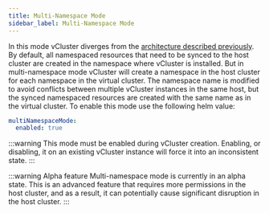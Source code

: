 ```yaml
---
title: Multi-Namespace Mode
sidebar_label: Multi-Namespace Mode
---
```


In this mode vCluster diverges from the [architecture described previously](/architecture/overview.mdx). By default, all namespaced resources that need to be synced to the host cluster are created in the namespace where vCluster is installed. But in multi-namespace mode vCluster will create a namespace in the host cluster for each namespace in the virtual cluster. The namespace name is modified to avoid conflicts between multiple vCluster instances in the same host, but the synced namespaced resources are created with the same name as in the virtual cluster. To enable this mode use the following helm value:

```yaml
multiNamespaceMode:
  enabled: true
```

:::warning This mode must be enabled during vCluster creation.
Enabling, or disabling, it on an existing vCluster instance will force it into an inconsistent state.
:::

:::warning Alpha feature
Multi-namespace mode is currently in an alpha state. This is an advanced feature that requires more permissions in the host cluster, and as a result, it can potentially cause significant disruption in the host cluster. 
:::